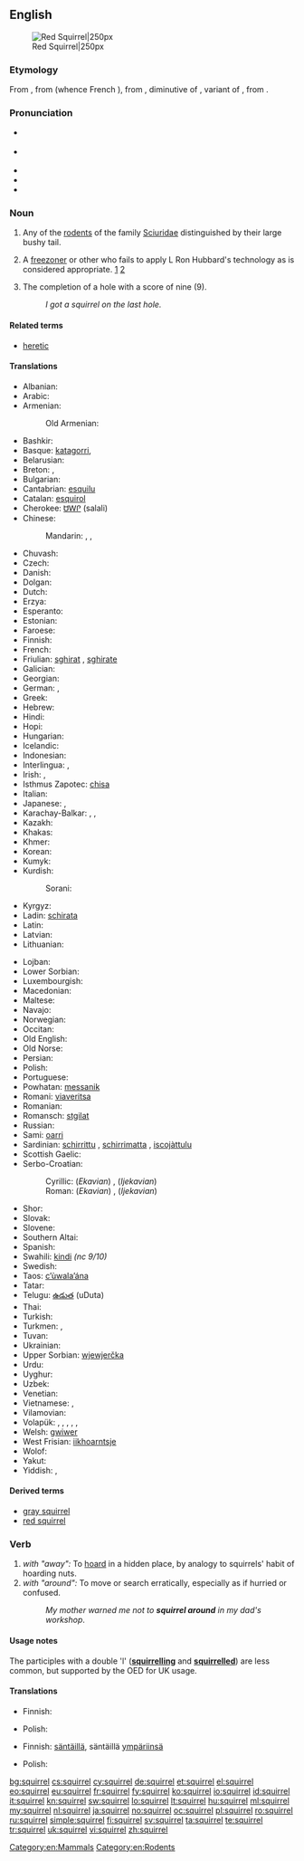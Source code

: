 {{wikipedia}}
==English==
[[Image:Eichhörnchen Düsseldorf Hofgarten edit.jpg|thumb|Red Squirrel|250px]]

===Etymology===
From {{etyl|xno}} {{term|esquirel|lang=xno}}, from {{etyl|fro}} {{term|escurel|lang=fro}} (whence French {{term|écureuil|lang=fr}}), from {{etyl|VL.}} {{term|scuriolus|lang=la}}, diminutive of {{term|scurius|lang=la}}, variant of {{etyl|la}} {{term|sciurus|lang=la}}, from {{etyl|grc}} {{term|σκίουρος|lang=grc|sc=polytonic|tr=skiouros}}.

===Pronunciation===
* {{a|Aus|UK}} {{IPA|/ˈskwɪɹ.əl/}}
* {{a|Canada|US}} {{IPA|/ˈskwɝ.əl/|/ˈskwɝl/}}
* {{audio|En-ca-squirrel.ogg|Audio (CA)}}
* {{rhymes|ɪrəl}}
* {{rhymes|ɜː(r)l}}

===Noun===
{{en-noun}}

# Any of the [[rodent]]s of the family [[Sciuridae]] distinguished by their large bushy tail.
# {{often|disparaging}} {{Scientology}} A [[freezoner]] or other who fails to apply L Ron Hubbard's technology as is considered appropriate. [http://cgi.amazing.com/scientology/dict.html] [http://www.cs.cmu.edu/~dst/Library/Shelf/la90/la90-6e.html]
# {{golf}} The completion of a hole with a score of nine (9).
#: ''I got a squirrel on the last hole.'' {{rfv-sense}}

====Related terms====
* [[heretic]]

====Translations====
{{trans-top|rodent}}
* Albanian: {{t|sq|ketër|m|xs=Albanian}}
* Arabic: {{t-|ar|سنجاب|m|tr=sinjāb}}
* Armenian: {{t-|hy|սկյուռ|tr=skyuṙ}}
*: Old Armenian: {{tø|xcl|սկիւռ|tr=skiwṙ|sc=Armn|xs=Old Armenian}}
* Bashkir: {{tø|ba|тейен|tr=teyen|sc=Cyrl|xs=Bashkir}}
* Basque: [[katagorri]],  {{t-|eu|urtxintxa|xs=Basque}}
* Belarusian: {{t|be|вавёрка|f|tr=vavjórka|sc=Cyrl}}
* Breton: {{t|br|gwiñver|m}}, {{t|br|kaz-koad|m}}
* Bulgarian: {{t+|bg|катерица|f|tr=káterica}}
* Cantabrian: [[esquilu]] {{m}}
* Catalan: [[esquirol]] {{m}}
* Cherokee: [[ᏌᎳᎵ]] (salali)
* Chinese:
*: Mandarin: {{t+|cmn|松鼠|tr=sōngshǔ|sc=Hani}}, {{t+|cmn|灰鼠|tr=huīshǔ|sc=Hani}}, {{t+|cmn|栗鼠|tr=lìshǔ|sc=Hani}}
* Chuvash: {{tø|cv|пакша|tr=pakşa|sc=Cyrl}}
* Czech: {{t+|cs|veverka|f}}
* Danish: {{t+|da|egern|n}}
* Dolgan: {{tø|dlg|тииҥ|tr=tiiñ|sc=Cyrl}}
* Dutch: {{t+|nl|eekhoorn|m}}
* Erzya: {{tø|myv|ур|tr=ur}}
* Esperanto: {{t-|eo|sciuro|xs=Esperanto}}
* Estonian: {{t+|et|orav}}
* Faroese: {{t-|fo|íkorni|m|xs=Faroese}}
* Finnish: {{t+|fi|orava}}
* French: {{t+|fr|écureuil|m}}
* Friulian: [[sghirat]] {{m}}, [[sghirate]] {{g|Friulian}}
* Galician: {{t+|gl|esquío|m|xs=Galician}}
* Georgian: {{t|ka|ციყვი|tr=c'iqvi|sc=Geor}}
* German: {{t+|de|Eichhörnchen|n}}, {{t+|de|Hörnchen|n}}
* Greek: {{t+|el|σκίουρος|m|tr=skíouros}}
* Hebrew: {{t+|he|סנאי|m|tr=snai}}
* Hindi: {{t|hi|गिलहरी|f|tr=gilharī|sc=Deva}}
* Hopi: {{tø|hop|sakuna}}
* Hungarian: {{t+|hu|mókus}}
* Icelandic: {{t+|is|íkorni|m}}
* Indonesian: {{t+|id|bajing|xs=Indonesian}}
* Interlingua: {{t-|ia|sciuro|xs=Interlingua}}, {{t|ia|scuriolo|xs=Interlingua}}
* Irish: {{t-|ga|iora|m|xs=Irish}}, {{t|ga|madra crainn|m|xs=Irish}}
* Isthmus Zapotec: [[chisa]]
* Italian: {{t-|it|scoiattolo|m}}
* Japanese: {{t-|ja|栗鼠|tr=りす, risu}}, {{t|ja|リス|tr=risu|sc=Jpan}}
* Karachay-Balkar: {{tø|krc|эрлен|tr=erlen|sc=Cyrl}}, {{qualifier|karachay}} {{tø|krc|агъач къоян|tr=ağaç qoyan|sc=Cyrl}}, {{qualifier|obsolete}} {{tø|krc|тыйын|tr=tıyın|sc=Cyrl}}
* Kazakh: {{t|kk|тиін|tr=tiïn|sc=Cyrl|xs=Kazakh}}
* Khakas: {{tø|kjh|тиин|tr=tiin|sc=Cyrl}}
* Khmer: {{t|km|កំប្រុក|tr=kɑmprok|sc=Khmr}}
* Korean: {{t+|ko|다람쥐|tr=daramjwi|sc=Hang}}
* Kumyk: {{tø|kum|атъялман|tr=atyalman|sc=Cyrl}}
* Kurdish:
*: Sorani: {{ku-Arab|[[سیمۆره‌]]}}
* Kyrgyz: {{t|ky|тыйын чычкан|tr=tıyın çıçqan|sc=Cyrl|xs=Kyrgyz}}
* Ladin: [[schirata]] {{f}}
* Latin: {{t+|la|sciurus|m}}
* Latvian: {{t-|lv|vāvere|f|xs=Latvian}}
* Lithuanian: {{t+|lt|voverė|f|xs=Lithuanian}}
{{trans-mid}}
* Lojban: {{t|jbo|ricyratcu|xs=Lojban}}
* Lower Sorbian: {{tø|dsb|njewjericka|f|xs=Lower Sorbian}}
* Luxembourgish: {{t|lb|Kaweechelchen}}
* Macedonian: {{t|mk|верверица|f|tr=vervérica}}
* Maltese: {{t|mt|skwiril|m|xs=Maltese}}
* Navajo: {{tø|nv|tseekʼinástánii}}
* Norwegian: {{t+|no|ekorn|n}}
* Occitan: {{t+|oc|esquiròl|m|xs=Occitan}}
* Old English: {{t-|ang|acweorna|m|alt=ācweorna|xs=Old English}}
* Old Norse: {{tø|non|íkorni|m|xs=Old Norse}}
* Persian: {{t|fa|سنجاب|tr=sanjâb|sc=fa-Arab}}
* Polish: {{t+|pl|wiewiórka|f}}
* Portuguese: {{t+|pt|esquilo|m}}
* Powhatan: [[messanik]]
* Romani: [[viaveritsa]] {{f}}
* Romanian: {{t+|ro|veveriță|f}}
* Romansch: [[stgilat]] {{m}}
* Russian: {{t+|ru|белка|f|tr=bélka}}
* Sami: [[oarri]]
* Sardinian: [[schirrittu]] {{m}}, [[schirrimatta]] {{f}}, [[iscojàttulu]] {{m}}
* Scottish Gaelic: {{t|gd|feòrag|xs=Scottish Gaelic}}
* Serbo-Croatian:
*: Cyrillic: (''Ekavian'') {{t|sh|веверица|f|alt=ве̏верица|sc=Cyrl|xs=Serbo-Croatian}}, (''Ijekavian'') {{t|sh|вјеверица|f|alt=вје̏верица|sc=Cyrl|xs=Serbo-Croatian}}
*: Roman: (''Ekavian'') {{t|sh|veverica|f|alt=vȅverica|xs=Serbo-Croatian}}, (''Ijekavian'') {{t|sh|vjeverica|f|alt=vjȅverica|xs=Serbo-Croatian}}
* Shor: {{tø|cjs|тииң|tr=tiiñ|sc=Cyrl}}
* Slovak: {{t-|sk|veverica|f}}
* Slovene: {{t+|sl|veverica|f}}
* Southern Altai: {{tø|alt|тийиҥ|tr=tiyiñ|sc=Cyrl}}
* Spanish: {{t+|es|ardilla|f}}
* Swahili: [[kindi]] ''(nc 9/10)''
* Swedish: {{t+|sv|ekorre|c}}
* Taos: [[c’ùwala’ána]]
* Tatar: {{t|tt|тиен|tr=tien|sc=Cyrl}}
* Telugu: [[ఉడుత]] (uDuta)
* Thai: {{t|th|กระรอก|tr=grà rôk|sc=Thai}}
* Turkish: {{t+|tr|sincap}}
* Turkmen: {{t|tk|awusiýdik}}, {{t|tk|belka}}
* Tuvan: {{tø|tyv|дииң|tr=diiñ|sc=Cyrl}}
* Ukrainian: {{t+|uk|білка|f|tr=bílka|xs=Ukrainian}}
* Upper Sorbian: [[wjewjerčka]] {{f}}
* Urdu: {{t|ur|گلہری|f|tr=gilharī|sc=ur-Arab}}
* Uyghur: {{t|ug|تىيىن|tr=tiyin|sc=ug-Arab}}
* Uzbek: {{t|uz|olmaxon|xs=Uzbek}}
* Venetian: {{tø|vec|schirat}}
* Vietnamese: {{t|vi|họ sóc}}, {{t|vi|sóc}}
* Vilamovian: {{tø|wym|achkienła}}
* Volapük: {{qualifier|♂♀}} {{t+|vo|yat}}, {{qualifier|♂}} {{t-|vo|hiyat}}, {{qualifier|♀}} {{t-|vo|jiyat}}, {{qualifier|♂♀ offspring, young}} {{t-|vo|yatül}}, {{qualifier|♂ offspring, young}} {{t-|vo|hiyatül}}, {{qualifier|♀ offspring, young}} {{t-|vo|jiyatül}}
* Welsh: [[gwiwer]] {{f}}
* West Frisian: [[iikhoarntsje]] {{n}}
* Wolof: {{t|wo|jaar|alt=jaar ji}}
* Yakut: {{tø|sah|тииҥ|tr=tiiñ|sc=Cyrl}}
* Yiddish: {{t-|yi|וועוורקע|f|tr=veverke|xs=Yiddish}}, {{t-|yi|וועווריק|m|tr=vevrik|xs=Yiddish}}
{{trans-bottom}}

====Derived terms====
* [[gray squirrel]]
* [[red squirrel]]

===Verb===
{{en-verb|squirrel|ing}}

# ''with "away":'' To [[hoard]] in a hidden place, by analogy to squirrels' habit of hoarding nuts.
# ''with "around":'' To move or search erratically, especially as if hurried or confused.
#: ''My mother warned me not to '''squirrel around''' in my dad's workshop''.

====Usage notes====
The participles with a double 'l' ('''[[squirrelling]]''' and '''[[squirrelled]]''') are less common, but supported by the OED for UK usage.

====Translations====
{{trans-top|to squirrel away}}
* Finnish: {{t-|fi|hamstrata}}
{{trans-mid}}
* Polish: {{t-|pl|chomikować}}
{{trans-bottom}}

{{trans-top|to squirrel around}}
* Finnish: [[säntäillä]], säntäillä [[ympäri|ympäriinsä]]
{{trans-mid}}
* Polish: {{t-|pl|buszować}}
{{trans-bottom}}

[[Category:en:Mammals]]
[[Category:en:Rodents]]

[[bg:squirrel]]
[[cs:squirrel]]
[[cy:squirrel]]
[[de:squirrel]]
[[et:squirrel]]
[[el:squirrel]]
[[eo:squirrel]]
[[eu:squirrel]]
[[fr:squirrel]]
[[fy:squirrel]]
[[ko:squirrel]]
[[io:squirrel]]
[[id:squirrel]]
[[it:squirrel]]
[[kn:squirrel]]
[[sw:squirrel]]
[[lo:squirrel]]
[[lt:squirrel]]
[[hu:squirrel]]
[[ml:squirrel]]
[[my:squirrel]]
[[nl:squirrel]]
[[ja:squirrel]]
[[no:squirrel]]
[[oc:squirrel]]
[[pl:squirrel]]
[[ro:squirrel]]
[[ru:squirrel]]
[[simple:squirrel]]
[[fi:squirrel]]
[[sv:squirrel]]
[[ta:squirrel]]
[[te:squirrel]]
[[tr:squirrel]]
[[uk:squirrel]]
[[vi:squirrel]]
[[zh:squirrel]]